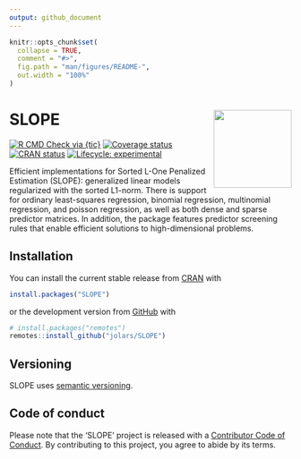 ```yaml
---
output: github_document
---
```


<!-- README.md is generated from README.Rmd. Please edit that file -->

```r
knitr::opts_chunk$set(
  collapse = TRUE,
  comment = "#>",
  fig.path = "man/figures/README-",
  out.width = "100%"
)
```

# SLOPE <a href='https:/jolars.github.io/SLOPE'><img src='man/figures/logo.svg' align="right" height="139" /></a>

<!-- badges: start -->
[![R CMD Check via {tic}](https://github.com/jolars/SLOPE/workflows/R%20CMD%20Check%20via%20{tic}/badge.svg?branch=master)](https://github.com/jolars/SLOPE/actions)
[![Coverage status](https://codecov.io/gh/jolars/SLOPE/branch/master/graph/badge.svg)](https://codecov.io/github/jolars/SLOPE?branch=master)
[![CRAN status](https://www.r-pkg.org/badges/version/SLOPE)](https://CRAN.R-project.org/package=SLOPE)
[![Lifecycle: experimental](https://img.shields.io/badge/lifecycle-experimental-orange.svg)](https://www.tidyverse.org/lifecycle/#experimental)

<!-- badges: end -->

Efficient implementations for Sorted L-One Penalized Estimation
(SLOPE): generalized linear models regularized with the sorted L1-norm.
There is support for
ordinary least-squares regression, binomial regression, multinomial
regression, and poisson regression, as well as both dense and sparse 
predictor matrices. In addition, the package features predictor screening
rules that enable efficient solutions to high-dimensional problems.

## Installation

You can install the current stable release from
[CRAN](https://cran.r-project.org/) with

``` r
install.packages("SLOPE")
```

or the development version from [GitHub](https://github.com/) with

``` r
# install.packages("remotes")
remotes::install_github("jolars/SLOPE")
```

## Versioning

SLOPE uses [semantic versioning](http://semver.org).

## Code of conduct

Please note that the 'SLOPE' project is released with a
[Contributor Code of Conduct](https://jolars.github.io/SLOPE/CODE_OF_CONDUCT.html).
By contributing to this project, you agree to abide by its terms.

